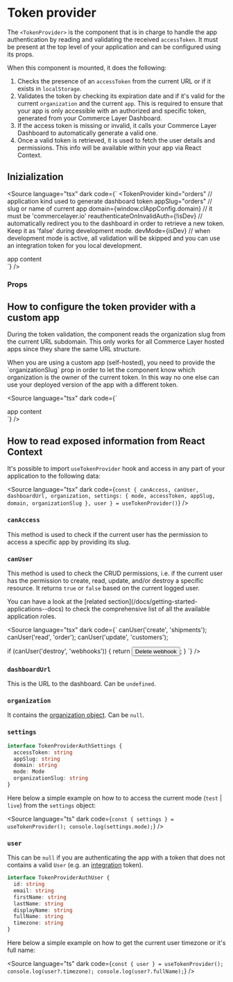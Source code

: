 
<Meta title="Getting Started/Token provider" />

# Token provider

The `<TokenProvider>` is the component that is in charge to handle the app authentication by reading and validating the received `accessToken`. It must be present at the top level of your application and can be configured using its props.

When this component is mounted, it does the following:

1. Checks the presence of an `accessToken` from the current URL or if it exists in `localStorage`.
1. Validates the token by checking its expiration date and if it's valid for the current `organization` and the current `app`. This is required to ensure that your app is only accessible with an authorized and specific token, generated from your Commerce Layer Dashboard.
1. If the access token is missing or invalid, it calls your Commerce Layer Dashboard to automatically generate a valid one.
1. Once a valid token is retrieved, it is used to fetch the user details and permissions. This info will be available within your app via React Context.

## Inizialization

<Source
  language="tsx"
  dark
  code={`
<TokenProvider
  kind="orders" // application kind used to generate dashboard token
  appSlug="orders" // slug or name of current app
  domain={window.clAppConfig.domain} // it must be 'commercelayer.io'
  reauthenticateOnInvalidAuth={!isDev} // automatically redirect you to the dashboard in order to retrieve a new token. Keep it as 'false' during development mode.
  devMode={isDev} // when development mode is active, all validation will be skipped and you can use an integration token for you local development.
>
  <div>app content</div>
</TokenProvider>
`}
/>

### Props

<ArgTypes of={TokenProvider} />

## How to configure the token provider with a custom app

During the token validation, the component reads the organization slug from the current URL subdomain. This only works for all Commerce Layer hosted apps since they share the same URL structure.

<span type="info">
  When you are using a custom app (self-hosted), you need to provide the
  `organizationSlug` prop in order to let the component know which organization
  is the owner of the current token. In this way no one else can use your
  deployed version of the app with a different token.
</span>

<Source
  language="tsx"
  dark
  code={`
<TokenProvider organizationSlug="demo-store">
  <div>app content</div>
</TokenProvider>
`}
/>

## How to read exposed information from React Context

It's possible to import `useTokenProvider` hook and access in any part of your application to the following data:

<Source
  language="tsx"
  dark
  code={`
const {
  canAccess,
  canUser,
  dashboardUrl,
  organization,
  settings: { mode, accessToken, appSlug, domain, organizationSlug },
  user
} = useTokenProvider()
`}
/>

### `canAccess`

This method is used to check if the current user has the permission to access a specific app by providing its slug.

### `canUser`

This method is used to check the CRUD permissions, i.e. if the current user has the permission to create, read, update, and/or destroy a specific resource. It returns `true` or `false` based on the current logged user.

<span type="info" title="Application roles">
  You can have a look at the [related
  section](/docs/getting-started-applications--docs) to check the comprehensive
  list of all the available application roles.
</span>

<Source
  language="tsx"
  dark
  code={`
canUser('create', 'shipments');
canUser('read', 'order');
canUser('update', 'customers');

if (canUser('destroy', 'webhooks')) {
return <button>Delete webhook</button>;
}
`} />

### `dashboardUrl`

This is the URL to the dashboard. Can be `undefined`.

### `organization`

It contains the [organization object](https://docs.commercelayer.io/core/v/api-reference/organization/object). Can be `null`.

### `settings`

```ts
interface TokenProviderAuthSettings {
  accessToken: string
  appSlug: string
  domain: string
  mode: Mode
  organizationSlug: string
}
```

Here below a simple example on how to to access the current mode (`test` | `live`) from the `settings` object:

<Source
  language="ts"
  dark
  code={`
const { settings } = useTokenProvider();
console.log(settings.mode);
`}
/>

### `user`

This can be `null` if you are authenticating the app with a token that does not contains a valid `User` (e.g. an [integration](https://docs.commercelayer.io/core/applications#integration) token).

```ts
interface TokenProviderAuthUser {
  id: string
  email: string
  firstName: string
  lastName: string
  displayName: string
  fullName: string
  timezone: string
}
```

Here below a simple example on how to get the current user timezone or it's full name:

<Source
  language="ts"
  dark
  code={`
const { user } = useTokenProvider();
console.log(user?.timezone);
console.log(user?.fullName);
`}
/>
